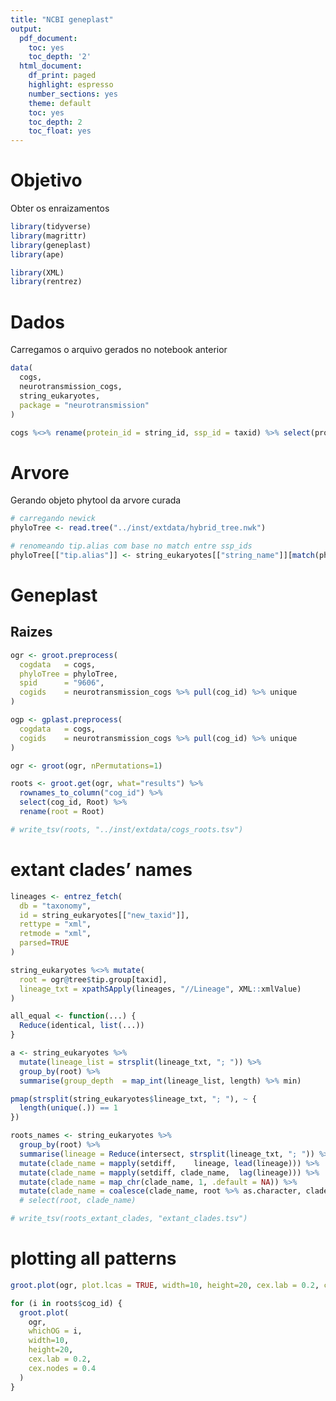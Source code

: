 ```yaml
---
title: "NCBI geneplast"
output:
  pdf_document:
    toc: yes
    toc_depth: '2'
  html_document:
    df_print: paged
    highlight: espresso
    number_sections: yes
    theme: default
    toc: yes
    toc_depth: 2
    toc_float: yes
---
```

# Objetivo
Obter os enraizamentos
```r
library(tidyverse)
library(magrittr)
library(geneplast)
library(ape)

library(XML)
library(rentrez)
```

# Dados
Carregamos o arquivo gerados no notebook anterior
```r
data(
  cogs,
  neurotransmission_cogs,
  string_eukaryotes,
  package = "neurotransmission"
)

cogs %<>% rename(protein_id = string_id, ssp_id = taxid) %>% select(protein_id, ssp_id, cog_id)
```

# Arvore
Gerando objeto phytool da arvore curada
```r
# carregando newick
phyloTree <- read.tree("../inst/extdata/hybrid_tree.nwk")

# renomeando tip.alias com base no match entre ssp_ids
phyloTree[["tip.alias"]] <- string_eukaryotes[["string_name"]][match(phyloTree[["tip.label"]], string_eukaryotes[["taxid"]])]
```

# Geneplast
## Raizes
```r
ogr <- groot.preprocess(
  cogdata   = cogs,
  phyloTree = phyloTree,
  spid      = "9606",
  cogids    = neurotransmission_cogs %>% pull(cog_id) %>% unique
)

ogp <- gplast.preprocess(
  cogdata   = cogs,
  cogids    = neurotransmission_cogs %>% pull(cog_id) %>% unique
)

ogr <- groot(ogr, nPermutations=1)
```

```r
roots <- groot.get(ogr, what="results") %>%
  rownames_to_column("cog_id") %>%
  select(cog_id, Root) %>%
  rename(root = Root)

# write_tsv(roots, "../inst/extdata/cogs_roots.tsv")
```

# extant clades' names
```r
lineages <- entrez_fetch(
  db = "taxonomy",
  id = string_eukaryotes[["new_taxid"]],
  rettype = "xml",
  retmode = "xml",
  parsed=TRUE
)

string_eukaryotes %<>% mutate(
  root = ogr@tree$tip.group[taxid],
  lineage_txt = xpathSApply(lineages, "//Lineage", XML::xmlValue)
)

all_equal <- function(...) {
  Reduce(identical, list(...))
}

a <- string_eukaryotes %>%
  mutate(lineage_list = strsplit(lineage_txt, "; ")) %>%
  group_by(root) %>%
  summarise(group_depth  = map_int(lineage_list, length) %>% min)

pmap(strsplit(string_eukaryotes$lineage_txt, "; "), ~ {
  length(unique(.)) == 1
})

roots_names <- string_eukaryotes %>%
  group_by(root) %>%
  summarise(lineage = Reduce(intersect, strsplit(lineage_txt, "; ")) %>% list) %>%
  mutate(clade_name = mapply(setdiff,    lineage, lead(lineage))) %>%
  mutate(clade_name = mapply(setdiff, clade_name,  lag(lineage))) %>%
  mutate(clade_name = map_chr(clade_name, 1, .default = NA)) %>%
  mutate(clade_name = coalesce(clade_name, root %>% as.character, clade_name)) #%>%
  # select(root, clade_name)

# write_tsv(roots_extant_clades, "extant_clades.tsv")
```

# plotting all patterns
```r
groot.plot(ogr, plot.lcas = TRUE, width=10, height=20, cex.lab = 0.2, cex.nodes = 0.4)

for (i in roots$cog_id) {
  groot.plot(
    ogr, 
    whichOG = i, 
    width=10, 
    height=20, 
    cex.lab = 0.2, 
    cex.nodes = 0.4
  )
}
```

